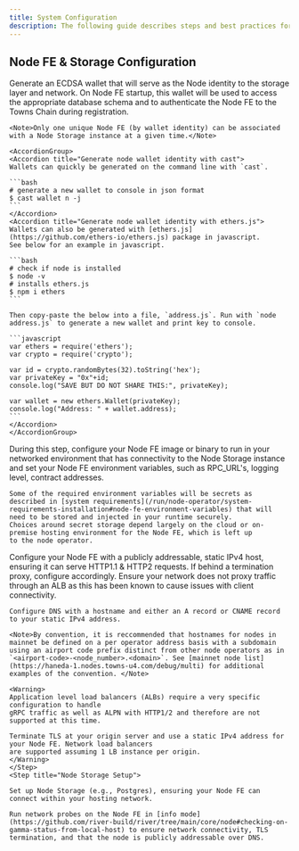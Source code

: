 ```yaml
---
title: System Configuration
description: The following guide describes steps and best practices for configuring a Towns Stream Node after meeting the [system requirements](/run/node-operator/system-requirements-installation).
---
```


## Node FE & Storage Configuration 

<Steps>
  <Step title="Generate configuration associated with the Node Storage">
    Generate an ECDSA wallet that will serve as the Node identity to the storage layer and network. On Node FE startup, this wallet will be used to access the appropriate
    database schema and to authenticate the Node FE to the Towns Chain during registration.

    <Note>Only one unique Node FE (by wallet identity) can be associated with a Node Storage instance at a given time.</Note>

    <AccordionGroup>
    <Accordion title="Generate node wallet identity with cast">
    Wallets can quickly be generated on the command line with `cast`.

    ```bash
    # generate a new wallet to console in json format
    $ cast wallet n -j
    ```
    </Accordion>
    <Accordion title="Generate node wallet identity with ethers.js">
    Wallets can also be generated with [ethers.js](https://github.com/ethers-io/ethers.js) package in javascript.
    See below for an example in javascript.

    ```bash
    # check if node is installed
    $ node -v
    # installs ethers.js
    $ npm i ethers
    ```

    Then copy-paste the below into a file, `address.js`. Run with `node address.js` to generate a new wallet and print key to console.

    ```javascript
    var ethers = require('ethers');
    var crypto = require('crypto');

    var id = crypto.randomBytes(32).toString('hex');
    var privateKey = "0x"+id;
    console.log("SAVE BUT DO NOT SHARE THIS:", privateKey);

    var wallet = new ethers.Wallet(privateKey);
    console.log("Address: " + wallet.address);
    ```
    </Accordion>
    </AccordionGroup>

  </Step>
  <Step title="Generate configuration associated with the Node FE">
    During this step, configure your Node FE image or binary
    to run in your networked environment that has connectivity to the Node Storage instance
    and set your Node FE environment variables, such as RPC_URL's, logging level, contract addresses. 
    
    Some of the required environment variables will be secrets as described in [system requirements](/run/node-operator/system-requirements-installation#node-fe-environment-variables) that will need to be stored and injected in your runtime securely. 
    Choices around secret storage depend largely on the cloud or on-premise hosting environment for the Node FE, which is left up 
    to the node operator.
  </Step>
  <Step title="Node Front End (FE)">
    Configure your Node FE with a publicly addressable, static IPv4 host, ensuring it can serve HTTP1.1 & HTTP2 requests. 
    If behind a termination proxy, configure accordingly. Ensure your network does not proxy traffic through an ALB as this
    has been known to cause issues with client connectivity.

    Configure DNS with a hostname and either an A record or CNAME record to your static IPv4 address.

    <Note>By convention, it is reccommended that hostnames for nodes in mainnet be defined on a per operator address basis with a subdomain using an airport code prefix distinct from other node operators as in `<airport-code>-<node_number>.<domain>`. See [mainnet node list](https://haneda-1.nodes.towns-u4.com/debug/multi) for additional examples of the convention. </Note>

    <Warning>
    Application level load balancers (ALBs) require a very specific configuration to handle
    gRPC traffic as well as ALPN with HTTP1/2 and therefore are not supported at this time.

    Terminate TLS at your origin server and use a static IPv4 address for your Node FE. Network load balancers
    are supported assuming 1 LB instance per origin.
    </Warning>
    </Step>
    <Step title="Node Storage Setup">

    Set up Node Storage (e.g., Postgres), ensuring your Node FE can connect within your hosting network.

    Run network probes on the Node FE in [info mode](https://github.com/river-build/river/tree/main/core/node#checking-on-gamma-status-from-local-host) to ensure network connectivity, TLS termination, and that the node is publicly addressable over DNS.

  </Step>
</Steps>


